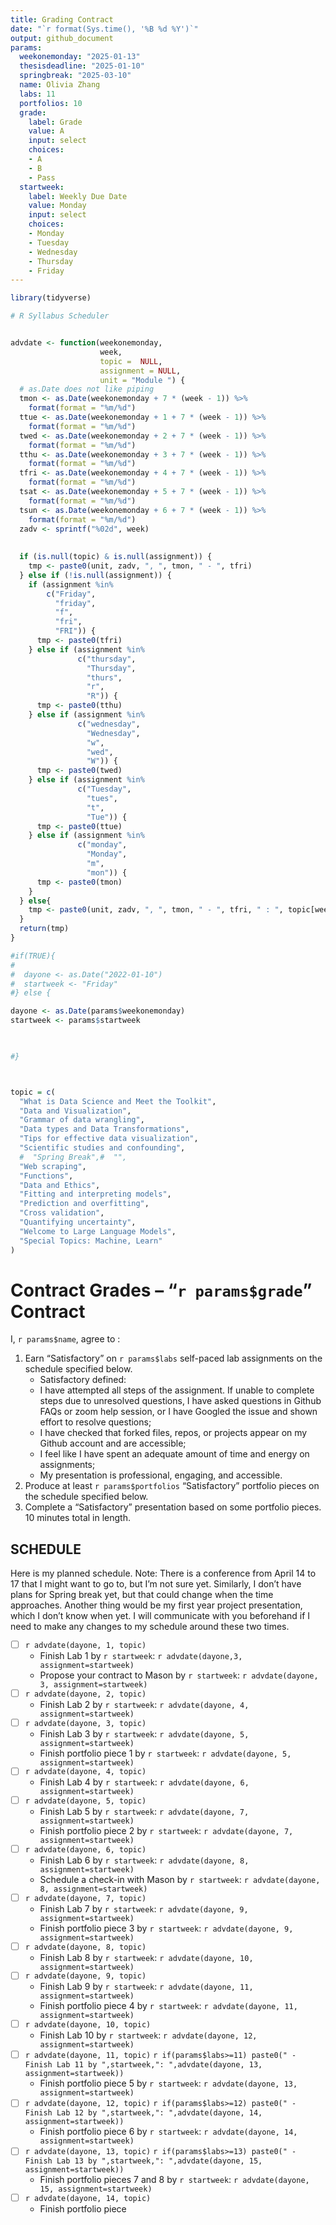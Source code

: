 ```yaml
---
title: Grading Contract
date: "`r format(Sys.time(), '%B %d %Y')`"
output: github_document
params:
  weekonemonday: "2025-01-13"
  thesisdeadline: "2025-01-10"
  springbreak: "2025-03-10"
  name: Olivia Zhang
  labs: 11
  portfolios: 10
  grade:
    label: Grade
    value: A
    input: select
    choices:
    - A
    - B
    - Pass
  startweek:
    label: Weekly Due Date
    value: Monday
    input: select
    choices:
    - Monday
    - Tuesday
    - Wednesday
    - Thursday
    - Friday
---
```


```r

library(tidyverse)

# R Syllabus Scheduler


advdate <- function(weekonemonday,
                    week,
                    topic =  NULL,
                    assignment = NULL,
                    unit = "Module ") {
  # as.Date does not like piping
  tmon <- as.Date(weekonemonday + 7 * (week - 1)) %>% 
    format(format = "%m/%d")
  ttue <- as.Date(weekonemonday + 1 + 7 * (week - 1)) %>%
    format(format = "%m/%d")
  twed <- as.Date(weekonemonday + 2 + 7 * (week - 1)) %>%
    format(format = "%m/%d")
  tthu <- as.Date(weekonemonday + 3 + 7 * (week - 1)) %>%
    format(format = "%m/%d")
  tfri <- as.Date(weekonemonday + 4 + 7 * (week - 1)) %>%
    format(format = "%m/%d")
  tsat <- as.Date(weekonemonday + 5 + 7 * (week - 1)) %>%
    format(format = "%m/%d")
  tsun <- as.Date(weekonemonday + 6 + 7 * (week - 1)) %>%
    format(format = "%m/%d")
  zadv <- sprintf("%02d", week)
  
  
  if (is.null(topic) & is.null(assignment)) {
    tmp <- paste0(unit, zadv, ", ", tmon, " - ", tfri)
  } else if (!is.null(assignment)) {
    if (assignment %in%
        c("Friday",
          "friday",
          "f",
          "fri",
          "FRI")) {
      tmp <- paste0(tfri)
    } else if (assignment %in%
               c("thursday",
                 "Thursday",
                 "thurs",
                 "r",
                 "R")) {
      tmp <- paste0(tthu)
    } else if (assignment %in%
               c("wednesday",
                 "Wednesday",
                 "w",
                 "wed",
                 "W")) {
      tmp <- paste0(twed)
    } else if (assignment %in%
               c("Tuesday",
                 "tues",
                 "t",
                 "Tue")) {
      tmp <- paste0(ttue)
    } else if (assignment %in%
               c("monday",
                 "Monday",
                 "m",
                 "mon")) {
      tmp <- paste0(tmon)
    }
  } else{
    tmp <- paste0(unit, zadv, ", ", tmon, " - ", tfri, " : ", topic[week])
  }
  return(tmp)
}

#if(TRUE){
#  
#  dayone <- as.Date("2022-01-10")
#  startweek <- "Friday"
#} else {

dayone <- as.Date(params$weekonemonday)
startweek <- params$startweek


  
#}



topic = c(
  "What is Data Science and Meet the Toolkit",
  "Data and Visualization",
  "Grammar of data wrangling",
  "Data types and Data Transformations",
  "Tips for effective data visualization",
  "Scientific studies and confounding",
  #  "Spring Break",#  "",
  "Web scraping",
  "Functions",
  "Data and Ethics",
  "Fitting and interpreting models",
  "Prediction and overfitting",
  "Cross validation",
  "Quantifying uncertainty",
  "Welcome to Large Language Models",
  "Special Topics: Machine, Learn"
)

```

<!-- This contract is adapted from Annie Somerville's contract https://github.com/anniehsom -->



# Contract Grades – “`r params$grade`” Contract

I, `r params$name`, agree to :

1) Earn “Satisfactory” on `r params$labs` self-paced lab assignments on the schedule specified below.
	-  Satisfactory defined:
  	-  I have attempted all steps of the assignment. If unable to complete steps due to unresolved questions, I have asked questions in Github FAQs or zoom help session, or I have Googled the issue and shown effort to resolve questions;
  	-  I have checked that forked files, repos, or projects appear on my Github account and are accessible;
  	-  I feel like I have spent an adequate amount of time and energy on assignments; 
  	-  My presentation is professional, engaging, and accessible.
2) Produce at least `r params$portfolios` “Satisfactory” portfolio pieces on the schedule specified below.
3) Complete a “Satisfactory” presentation based on some portfolio pieces. 10 minutes total in length.



## SCHEDULE

Here is my planned schedule. Note: There is a conference from April 14 to 17 that I might want to go to, but I'm not sure yet. Similarly, I don't have plans for Spring break yet, but that could change when the time approaches. Another thing would be my first year project presentation, which I don't know when yet. I will communicate with you beforehand if I need to make any changes to my schedule around these two times.

- [ ] `r advdate(dayone, 1, topic)`
  - Finish Lab 1 by `r startweek`:  `r advdate(dayone,3, assignment=startweek)`
  - Propose your contract to Mason by `r startweek`:  `r advdate(dayone, 3, assignment=startweek)`
- [ ] `r advdate(dayone, 2, topic)`
  - Finish Lab 2 by `r startweek`:  `r advdate(dayone, 4, assignment=startweek)`
- [ ]  `r advdate(dayone, 3, topic)`
  - Finish Lab 3  by `r startweek`:  `r advdate(dayone, 5, assignment=startweek)`
  - Finish portfolio piece 1 by `r startweek`:  `r advdate(dayone, 5, assignment=startweek)`
- [ ] `r advdate(dayone, 4, topic)`
  - Finish Lab 4  by `r startweek`:  `r advdate(dayone, 6, assignment=startweek)`
- [ ] `r advdate(dayone, 5, topic)`
  - Finish Lab 5  by `r startweek`:  `r advdate(dayone, 7, assignment=startweek)`
  - Finish portfolio piece 2 by `r startweek`:  `r advdate(dayone, 7, assignment=startweek)`
- [ ] `r advdate(dayone, 6, topic)`
  - Finish Lab 6 by `r startweek`:  `r advdate(dayone, 8, assignment=startweek)`
  - Schedule a check-in with Mason by `r startweek`:  `r advdate(dayone, 8, assignment=startweek)`
- [ ] `r advdate(dayone, 7, topic)`
  - Finish Lab 7 by `r startweek`:  `r advdate(dayone, 9, assignment=startweek)`
  - Finish portfolio piece 3 by `r startweek`:  `r advdate(dayone, 9, assignment=startweek)`
- [ ] `r advdate(dayone, 8, topic)`
  - Finish Lab 8 by `r startweek`:  `r advdate(dayone, 10, assignment=startweek)`
- [ ] `r advdate(dayone, 9, topic)`
  - Finish Lab 9 by `r startweek`:  `r advdate(dayone, 11, assignment=startweek)`
  - Finish portfolio piece 4 by `r startweek`:  `r advdate(dayone, 11, assignment=startweek)`
- [ ] `r advdate(dayone, 10, topic)`
  - Finish Lab 10 by `r startweek`:  `r advdate(dayone, 12, assignment=startweek)`
- [ ] `r advdate(dayone, 11, topic)`
  `r if(params$labs>=11) paste0(" - Finish Lab 11 by ",startweek,": ",advdate(dayone, 13, assignment=startweek))`
  - Finish portfolio piece 5 by `r startweek`:  `r advdate(dayone, 13, assignment=startweek)`
- [ ] `r advdate(dayone, 12, topic)`
  `r if(params$labs>=12) paste0(" - Finish Lab 12 by ",startweek,": ",advdate(dayone, 14, assignment=startweek))`
  - Finish portfolio piece 6 by `r startweek`:  `r advdate(dayone, 14, assignment=startweek)`
- [ ] `r advdate(dayone, 13, topic)`
  `r if(params$labs>=13) paste0(" - Finish Lab 13 by ",startweek,": ",advdate(dayone, 15, assignment=startweek))`
  - Finish portfolio pieces 7 and 8 by `r startweek`:  `r advdate(dayone, 15, assignment=startweek)`
- [ ] `r advdate(dayone, 14, topic)`
  - Finish portfolio piece